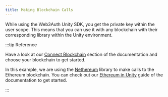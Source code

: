 ```yaml
---
title: Making Blockchain Calls
---
```


While using the Web3Auth Unity SDK, you get the private key within the user scope. This means that you can use it with any blockchain with their
corresponding library within the Unity environment.

:::tip Reference

Have a look at our [Connect Blockchain](/connect-blockchain/) section of the documentation and choose your blockchain to get started.

In this example, we are using the [Nethereum](https://nethereum.com/) library to make calls to the Ethereum blockchain. You can check out our
[Ethereum in Unity](/connect-blockchain/evm/ethereum/unity) guide of the documentation to get started.

:::
